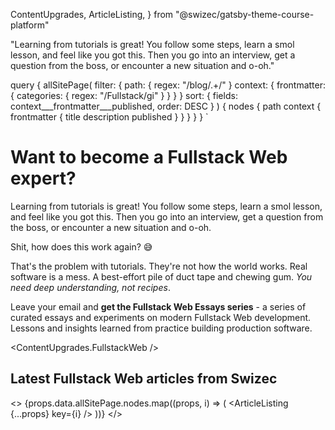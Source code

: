   ContentUpgrades,
  ArticleListing,
} from "@swizec/gatsby-theme-course-platform"

  "Learning from tutorials is great! You follow some steps, learn a smol lesson, and feel like you got this. Then you go into an interview, get a question from the boss, or encounter a new situation and o-oh."

  query {
    allSitePage(
      filter: {
        path: { regex: "/blog/.+/" }
        context: { frontmatter: { categories: { regex: "/Fullstack/gi" } } }
      }
      sort: { fields: context___frontmatter___published, order: DESC }
    ) {
      nodes {
        path
        context {
          frontmatter {
            title
            description
            published
          }
        }
      }
    }
  }
`

# Want to become a Fullstack Web expert?

Learning from tutorials is great! You follow some steps, learn a smol lesson, and feel like you got this. Then you go into an interview, get a question from the boss, or encounter a new situation and o-oh.

Shit, how does this work again? 😅

That's the problem with tutorials. They're not how the world works. Real software is a mess. A best-effort pile of duct tape and chewing gum. _You need deep understanding, not recipes_.

Leave your email and **get the Fullstack Web Essays series** - a series of curated essays and experiments on modern Fullstack Web development. Lessons and insights learned from practice building production software.

<ContentUpgrades.FullstackWeb />

## Latest Fullstack Web articles from Swizec

<>
  {props.data.allSitePage.nodes.map((props, i) => (
    <ArticleListing {...props} key={i} />
  ))}
</>
